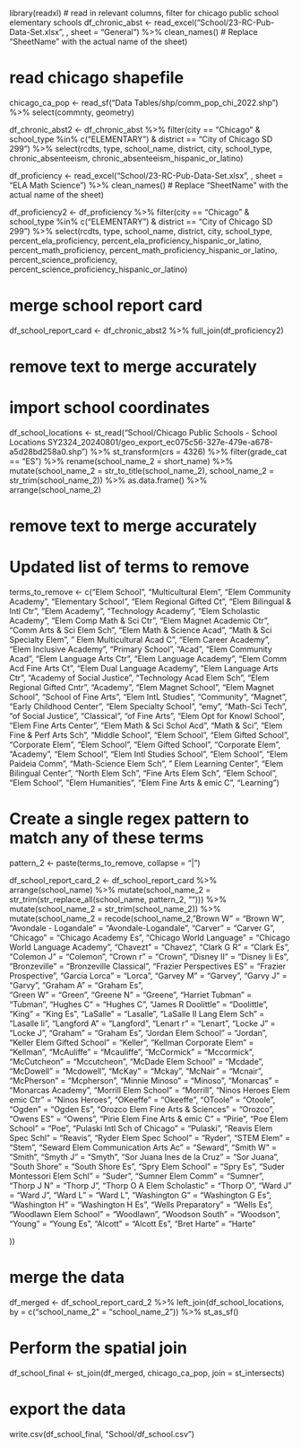 

library(readxl)
# read in relevant columns, filter for chicago public school elementary schools
df_chronic_abst <- read_excel("School/23-RC-Pub-Data-Set.xlsx", , sheet = "General") %>% clean_names()  # Replace "SheetName" with the actual name of the sheet)

# read chicago shapefile

chicago_ca_pop <- read_sf("Data Tables/shp/comm_pop_chi_2022.shp") %>% select(commnty, geometry)




df_chronic_abst2 <- df_chronic_abst  %>% filter(city == "Chicago" & school_type %in% c("ELEMENTARY") & district == "City of Chicago SD 299") %>% select(rcdts, type, school_name, district, city, school_type, chronic_absenteeism, chronic_absenteeism_hispanic_or_latino)

df_proficiency <- read_excel("School/23-RC-Pub-Data-Set.xlsx", , sheet = "ELA Math Science") %>% clean_names()  # Replace "SheetName" with the actual name of the sheet)

df_proficiency2 <- df_proficiency  %>% filter(city == "Chicago" & school_type %in% c("ELEMENTARY") & district == "City of Chicago SD 299") %>% select(rcdts, type, school_name, district, city, school_type, percent_ela_proficiency, percent_ela_proficiency_hispanic_or_latino, percent_math_proficiency, percent_math_proficiency_hispanic_or_latino, percent_science_proficiency, percent_science_proficiency_hispanic_or_latino)

# merge school report card
df_school_report_card <- df_chronic_abst2 %>% full_join(df_proficiency2)  


# remove text to merge accurately

# import school coordinates

df_school_locations <- st_read("School/Chicago Public Schools - School Locations SY2324_20240801/geo_export_ec075c56-327e-479e-a678-a5d28bd258a0.shp") %>% 
  st_transform(crs = 4326) %>% filter(grade_cat == "ES") %>% rename(school_name_2 = short_name)  %>% mutate(school_name_2 = str_to_title(school_name_2),
  school_name_2 = str_trim(school_name_2)) %>% as.data.frame() %>% arrange(school_name_2)

# remove text to merge accurately

# Updated list of terms to remove


terms_to_remove <- c("Elem School", "Multicultural Elem", "Elem Community Academy", "Elementary School", "Elem Regional Gifted Ct", "Elem Bilingual & Intl Ctr", "Elem Academy", "Technology Academy", "Elem Scholastic Academy", "Elem Comp Math & Sci Ctr",  "Elem Magnet Academic Ctr", "Comm Arts & Sci Elem Sch", "Elem Math & Science Acad", "Math & Sci Specialty Elem", " Elem Multicultural Acad C", "Elem Career Academy", "Elem Inclusive Academy", "Primary School", "Acad",  "Elem Community Acad",  "Elem Language Arts Ctr", "Elem Language Academy",  "Elem Comm Acd Fine Arts Ct", "Elem Dual Language Academy", "Elem Language Arts Ctr", "Academy of Social Justice",  "Technology Acad Elem Sch", "Elem Regional Gifted Cntr", "Academy", "Elem Magnet School", "Elem Magnet School", "School of Fine Arts", "Elem IntL Studies", "Community", "Magnet", "Early Childhood Center", "Elem Specialty School", "emy", "Math-Sci Tech", "of Social Justice", "Classical",  "of Fine Arts", "Elem Opt for Knowl School", "Elem Fine Arts Center", "Elem Math & Sci Schol Acd", "Math & Sci", "Elem Fine & Perf Arts Sch", "Middle School",  "Elem  School", "Elem Gifted  School", "Corporate  Elem", "Elem School", "Elem Gifted School", "Corporate  Elem", "Academy", "Elem  School", "Elem Intl Studies School", "Elem  School", "Elem Paideia Comm", "Math-Science Elem Sch", " Elem Learning Center", "Elem Bilingual Center", "North Elem Sch", "Fine Arts Elem Sch", "Elem  School", "Elem  School", "Elem Humanities", "Elem Fine Arts & emic C", "Learning")

# Create a single regex pattern to match any of these terms
pattern_2 <- paste(terms_to_remove, collapse = "|")


df_school_report_card_2 <- df_school_report_card  %>% arrange(school_name) %>% mutate(school_name_2 = str_trim(str_replace_all(school_name, pattern_2, ""))) %>%
  mutate(school_name_2 = str_trim(school_name_2)) %>% mutate(school_name_2 = recode(school_name_2,
  "Brown  W" = "Brown W",
  "Avondale - Logandale" = "Avondale-Logandale",
  "Carver"  = "Carver G",
  "Chicago"  =  "Chicago Academy Es",
   "Chicago World Language" = "Chicago World Language Academy",
   "Chavezt"  =  "Chavez", 
  "Clark  G R" = "Clark Es",
   "Colemon J" =  "Colemon",
   "Crown r"  =  "Crown", 
  "Disney II"  = "Disney Ii Es",
    "Bronzeville"   = "Bronzeville Classical",
  "Frazier Perspectives  ES" = "Frazier Prospective",
  "Garcia Lorca"  = "Lorca",
  "Garvey  M"     = "Garvey",
   "Garvy  J"   =  "Garvy", 
   "Graham  A"  = "Graham Es",   
  "Green  W"   = "Green", 
    "Greene N"  =   "Greene",
   "Harriet Tubman" = "Tubman",
  "Hughes  C" = "Hughes C",
   "James R Doolittle" = "Doolittle", 
  "King"   = "King Es",
  "LaSalle" = "Lasalle",
  "LaSalle II Lang  Elem Sch"   = "Lasalle Ii",
  "Langford A"  = "Langford",
  "Lenart r"  = "Lenart",
   "Locke  J"  = "Locke J",
  "Graham"  = "Graham Es",
  "Jordan Elem  School"  = "Jordan",
  "Keller Elem Gifted  School"   = "Keller",
  "Kellman Corporate  Elem" = "Kellman",
  "McAuliffe"    = "Mcauliffe",
 "McCormick"   = "Mccormick",
  "McCutcheon"  = "Mccutcheon",
 "McDade Elem  School" = "Mcdade",
  "McDowell" = "Mcdowell", 
  "McKay" = "Mckay", 
  "McNair" = "Mcnair",
 "McPherson" = "Mcpherson",
  "Minnie Minoso" = "Minoso",
 "Monarcas" = "Monarcas Academy",
 "Morrill Elem  School"   = "Morrill",
 "Ninos Heroes Elem emic Ctr"   = "Ninos Heroes",
 "OKeeffe"    = "Okeeffe",
 "OToole"  = "Otoole", 
 "Ogden" = "Ogden Es",
  "Orozco Elem Fine Arts & Sciences"  = "Orozco",
 "Owens   ES" = "Owens",
 "Pirie Elem Fine Arts & emic C"  = "Pirie",
  "Poe Elem  School" =  "Poe",
  "Pulaski Intl Sch of Chicago" = "Pulaski",
 "Reavis Elem  Spec Schl"   = "Reavis",
 "Ryder Elem  Spec School"    = "Ryder",
  "STEM   Elem"    = "Stem",
 "Seward Elem Communication Arts Ac" = "Seward", 
 "Smith  W"    = "Smith", 
 "Smyth  J"  = "Smyth",
  "Sor Juana Ines de la Cruz" =  "Sor Juana",
  "South Shore" = "South Shore Es",
 "Spry Elem  School"  = "Spry Es",
 "Suder Montessori Elem  Schl"   = "Suder",
 "Sumner Elem  Comm"    = "Sumner",
  "Thorp  J N"  = "Thorp J",
   "Thorp  O A Elem Scholastic"  = "Thorp O",
 "Ward  J"  = "Ward J",
 "Ward  L"  = "Ward L",
   "Washington  G"  = "Washington G Es",
  "Washington  H"  = "Washington H Es",
 "Wells Preparatory"   = "Wells Es",
  "Woodlawn Elem  School"    = "Woodlawn",
  "Woodson South" = "Woodson",
 "Young"  = "Young Es",
  "Alcott"    = "Alcott Es",
 "Bret Harte"  = "Harte"
 
  ))
  
  

# merge the data
df_merged <- df_school_report_card_2 %>% left_join(df_school_locations, by = c("school_name_2" = "school_name_2"))  %>% st_as_sf()



# Perform the spatial join
df_school_final <- st_join(df_merged, chicago_ca_pop, join = st_intersects)

# export the data
write.csv(df_school_final, "School/df_school.csv")










